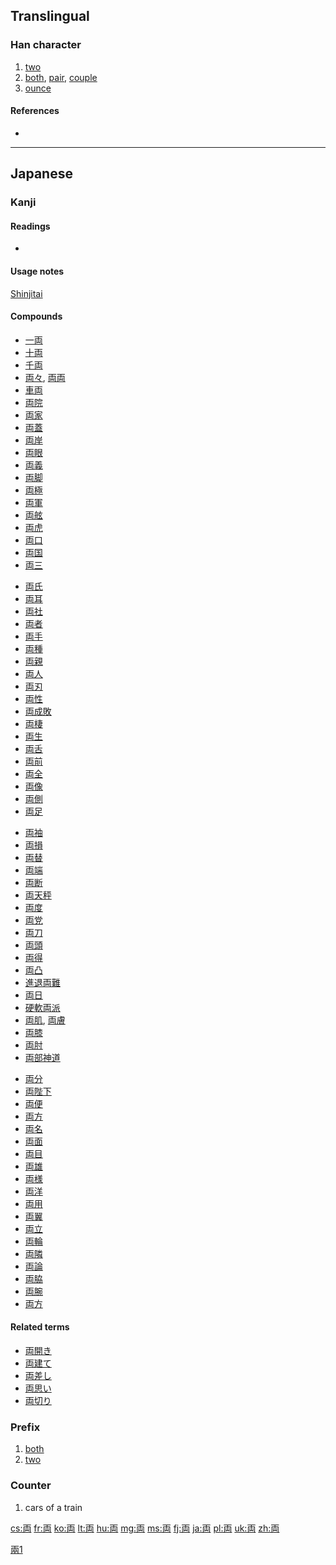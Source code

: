 {{also|兩|两|-両}}<!-- may be replaced by zh-forms -->
==Translingual==

===Han character===
{{Han char|rn=1|rad=一|as=05|sn=6|four=|canj=一山月 (MUB)}}

# [[two]]
# [[both]], [[pair]], [[couple]]
# [[ounce]]

====References====
* {{Han ref|kx=0078.101|dkj=00046|dj=0157.070|hdz=10019.010|uh=4E21|ud=20001}}

----

==Japanese==
{{wikipedia|Ryō (Japanese coin)|Ryō}}

===Kanji===
{{ja-kanji|grade=3|rs=一05}}

====Readings====
* {{ja-readings|on=[[りょう]] ([[ryō]])|kun=[[ふたつ]] ([[futatsu]])}}

====Usage notes====
[[shinjitai|Shinjitai]]

====Compounds====
{{top4}}
* [[一両]]
* [[十両]]
* [[千両]]
* [[両々]], [[両両]]
* [[車両]]
* [[両院]]
* [[両家]]
* [[両蓋]]
* [[両岸]]
* [[両眼]]
* [[両義]]
* [[両脚]]
* [[両極]]
* [[両軍]]
* [[両舷]]
* [[両虎]]
* [[両口]]
* [[両国]]
* [[両三]]
{{mid4}}
* [[両氏]]
* [[両耳]]
* [[両社]]
* [[両者]]
* [[両手]]
* [[両種]]
* [[両親]]
* [[両人]]
* [[両刃]]
* [[両性]]
* [[両成敗]]
* [[両棲]]
* [[両生]]
* [[両舌]]
* [[両前]]
* [[両全]]
* [[両像]]
* [[両側]]
* [[両足]]
{{mid4}}
* [[両袖]]
* [[両損]]
* [[両替]]
* [[両端]]
* [[両断]]
* [[両天秤]]
* [[両度]]
* [[両党]]
* [[両刀]]
* [[両頭]]
* [[両得]]
* [[両凸]]
* [[進退両難]]
* [[両日]]
* [[硬軟両派]]
* [[両肌]], [[両膚]]
* [[両膝]]
* [[両肘]]
* [[両部神道]]
{{mid4}}
* [[両分]]
* [[両陛下]]
* [[両便]]
* [[両方]]
* [[両名]]
* [[両面]]
* [[両目]]
* [[両雄]]
* [[両様]]
* [[両洋]]
* [[両用]]
* [[両翼]]
* [[両立]]
* [[両輪]]
* [[両隣]]
* [[両論]]
* [[両脇]]
* [[両腕]]
* [[両方]]
{{bottom}}

====Related terms====
* [[両開き]]
* [[両建て]]
* [[両差し]]
* [[両思い]]
* [[両切り]]

===Prefix===
{{ja-pos|りょう|prefix|kyu=輌}}
# [[both]]
# [[two]]

===Counter===
{{ja-pos|りょう|counter|kyu=輌}}

# cars of a train

[[Category:CJKV characters simplified differently in Japan and China|兩1]]

[[cs:両]]
[[fr:両]]
[[ko:両]]
[[lt:両]]
[[hu:両]]
[[mg:両]]
[[ms:両]]
[[fj:両]]
[[ja:両]]
[[pl:両]]
[[uk:両]]
[[zh:両]]
